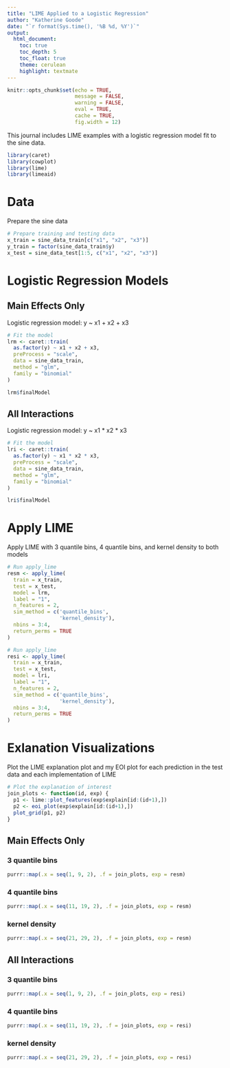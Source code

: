 ```yaml
---
title: "LIME Applied to a Logistic Regression"
author: "Katherine Goode"
date: "`r format(Sys.time(), '%B %d, %Y')`"
output:
  html_document:
    toc: true
    toc_depth: 5
    toc_float: true
    theme: cerulean
    highlight: textmate
---
```


```r
knitr::opts_chunk$set(echo = TRUE, 
                      message = FALSE,
                      warning = FALSE, 
                      eval = TRUE,
                      cache = TRUE, 
                      fig.width = 12)
```

This journal includes LIME examples with a logistic regression model fit to the sine data.

```r
library(caret)
library(cowplot)
library(lime)
library(limeaid)
```

# Data

Prepare the sine data

```r
# Prepare training and testing data
x_train = sine_data_train[c("x1", "x2", "x3")]
y_train = factor(sine_data_train$y)
x_test = sine_data_test[1:5, c("x1", "x2", "x3")]
```

# Logistic Regression Models

## Main Effects Only

Logistic regression model: y ~ x1 + x2 + x3

```r
# Fit the model
lrm <- caret::train(
  as.factor(y) ~ x1 + x2 + x3,
  preProcess = "scale",
  data = sine_data_train,
  method = "glm",
  family = "binomial"
)

lrm$finalModel
```

## All Interactions 

Logistic regression model: y ~ x1 * x2 * x3

```r
# Fit the model
lri <- caret::train(
  as.factor(y) ~ x1 * x2 * x3,
  preProcess = "scale",
  data = sine_data_train,
  method = "glm",
  family = "binomial"
)

lri$finalModel
```

# Apply LIME

Apply LIME with 3 quantile bins, 4 quantile bins, and kernel density to both models

```r
# Run apply_lime
resm <- apply_lime(
  train = x_train,
  test = x_test,
  model = lrm,
  label = "1",
  n_features = 2,
  sim_method = c('quantile_bins',
                 'kernel_density'),
  nbins = 3:4,
  return_perms = TRUE
)

# Run apply_lime
resi <- apply_lime(
  train = x_train,
  test = x_test,
  model = lri,
  label = "1",
  n_features = 2,
  sim_method = c('quantile_bins',
                 'kernel_density'),
  nbins = 3:4,
  return_perms = TRUE
)
```

# Exlanation Visualizations

Plot the LIME explanation plot and my EOI plot for each prediction in the test data and each implementation of LIME

```r
# Plot the explanation of interest
join_plots <- function(id, exp) {
  p1 <- lime::plot_features(exp$explain[id:(id+1),])
  p2 <- eoi_plot(exp$explain[id:(id+1),])
  plot_grid(p1, p2)
}
```

## Main Effects Only 

### 3 quantile bins

```r
purrr::map(.x = seq(1, 9, 2), .f = join_plots, exp = resm)
```

### 4 quantile bins

```r
purrr::map(.x = seq(11, 19, 2), .f = join_plots, exp = resm)
```

### kernel density

```r
purrr::map(.x = seq(21, 29, 2), .f = join_plots, exp = resm)
```

## All Interactions

### 3 quantile bins

```r
purrr::map(.x = seq(1, 9, 2), .f = join_plots, exp = resi)
```

### 4 quantile bins

```r
purrr::map(.x = seq(11, 19, 2), .f = join_plots, exp = resi)
```

### kernel density

```r
purrr::map(.x = seq(21, 29, 2), .f = join_plots, exp = resi)
```